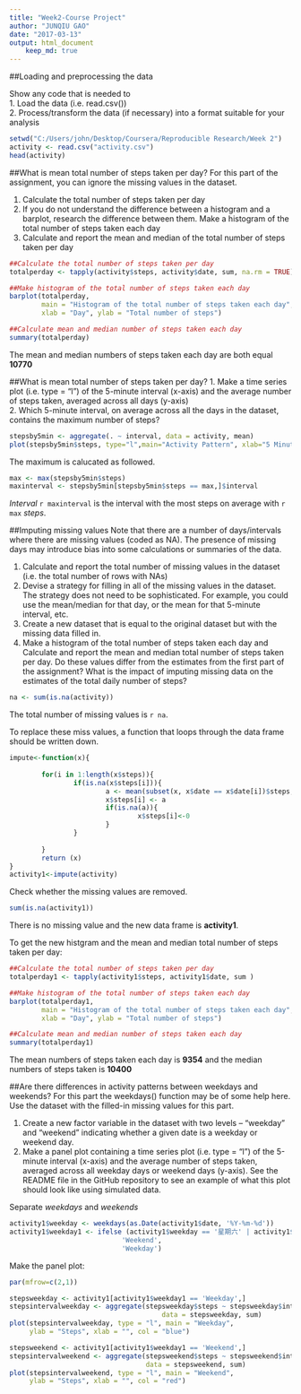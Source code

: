 ```yaml
---
title: "Week2-Course Project"
author: "JUNQIU GAO"
date: "2017-03-13"
output: html_document
    keep_md: true
---
```



##Loading and preprocessing the data

Show any code that is needed to  
1. Load the data (i.e. read.csv())  
2. Process/transform the data (if necessary) into a format suitable for your analysis  

```r
setwd("C:/Users/john/Desktop/Coursera/Reproducible Research/Week 2")
activity <- read.csv("activity.csv")
head(activity)
```

##What is mean total number of steps taken per day?
For this part of the assignment, you can ignore the missing values in the dataset.  

1. Calculate the total number of steps taken per day  
2. If you do not understand the difference between a histogram and a barplot, research the difference between them. Make a histogram of the total number of steps taken each day  
3. Calculate and report the mean and median of the total number of steps taken per day

```r
##Calculate the total number of steps taken per day
totalperday <- tapply(activity$steps, activity$date, sum, na.rm = TRUE)

##Make histogram of the total number of steps taken each day
barplot(totalperday, 
        main = "Histogram of the total number of steps taken each day", 
        xlab = "Day", ylab = "Total number of steps")

##Calculate mean and median number of steps taken each day
summary(totalperday)
```

The mean and median numbers of steps taken each day are both equal **10770**

##What is mean total number of steps taken per day?
1. Make a time series plot (i.e. type = "l") of the 5-minute interval (x-axis) and the average number of steps taken, averaged across all days (y-axis)  
2. Which 5-minute interval, on average across all the days in the dataset, contains the maximum number of steps?  


```r
stepsby5min <- aggregate(. ~ interval, data = activity, mean)
plot(stepsby5min$steps, type="l",main="Activity Pattern", xlab="5 Minute Interval", ylab="Time series plot of the average number of steps taken")
```


  The maximum is calucated as followed.  


```r
max <- max(stepsby5min$steps)
maxinterval <- stepsby5min[stepsby5min$steps == max,]$interval
```
 
*Interval* `r maxinterval` is the interval with the most steps on average with `r max` *steps*.

##Imputing missing values
Note that there are a number of days/intervals where there are missing values (coded as NA). The presence of missing days may introduce bias into some calculations or summaries of the data.  

1. Calculate and report the total number of missing values in the dataset (i.e. the total number of rows with NAs)  
2. Devise a strategy for filling in all of the missing values in the dataset. The strategy does not need to be sophisticated. For example, you could use the mean/median for that day, or the mean for that 5-minute interval, etc.  
3. Create a new dataset that is equal to the original dataset but with the missing data filled in.  
4. Make a histogram of the total number of steps taken each day and Calculate and report the mean and median total number of steps taken per day. Do these values differ from the estimates from the first part of the assignment? What is the impact of imputing missing data on the estimates of the total daily number of steps?  

```r
na <- sum(is.na(activity))

```

The total number of missing values is `r na`.    


To replace these miss values, a function that loops through the data frame should be written down.  

```r
impute<-function(x){
        
        for(i in 1:length(x$steps)){
                if(is.na(x$steps[i])){
                        a <- mean(subset(x, x$date == x$date[i])$steps, na.rm=T )
                        x$steps[i] <- a
                        if(is.na(a)){
                                x$steps[i]<-0
                        }
                }
                
        }
        return (x)
}
activity1<-impute(activity)
```

Check whether the missing values are removed.  

```r
sum(is.na(activity1))
```

There is no missing value and the new data frame is **activity1**.  


To get the new histgram and the mean and median total number of steps taken per day:  

```r
##Calculate the total number of steps taken per day
totalperday1 <- tapply(activity1$steps, activity1$date, sum )

##Make histogram of the total number of steps taken each day
barplot(totalperday1, 
        main = "Histogram of the total number of steps taken each day", 
        xlab = "Day", ylab = "Total number of steps")

##Calculate mean and median number of steps taken each day
summary(totalperday1)
```
The mean numbers of steps taken each day is **9354** and the median numbers of steps taken is **10400**  


##Are there differences in activity patterns between weekdays and weekends?
For this part the weekdays() function may be of some help here. Use the dataset with the filled-in missing values for this part.  

1. Create a new factor variable in the dataset with two levels – “weekday” and “weekend” indicating whether a given date is a weekday or weekend day.  
2. Make a panel plot containing a time series plot (i.e. type = "l") of the 5-minute interval (x-axis) and the average number of steps taken, averaged across all weekday days or weekend days (y-axis). See the README file in the GitHub repository to see an example of what this plot should look like using simulated data.  

Separate *weekdays* and *weekends*  

```r
activity1$weekday <- weekdays(as.Date(activity1$date, '%Y-%m-%d'))
activity1$weekday1 <- ifelse (activity1$weekday == '星期六' | activity1$weekday == '星期日',
                            'Weekend', 
                            'Weekday') 

```

Make the panel plot:  

```r
par(mfrow=c(2,1))

stepsweekday <- activity1[activity1$weekday1 == 'Weekday',]
stepsintervalweekday <- aggregate(stepsweekday$steps ~ stepsweekday$interval,
                                      data = stepsweekday, sum)
plot(stepsintervalweekday, type = "l", main = "Weekday",
     ylab = "Steps", xlab = "", col = "blue")

stepsweekend <- activity1[activity1$weekday1 == 'Weekend',]
stepsintervalweekend <- aggregate(stepsweekend$steps ~ stepsweekend$interval,
                                  data = stepsweekend, sum)
plot(stepsintervalweekend, type = "l", main = "Weekend",
     ylab = "Steps", xlab = "", col = "red")
```
